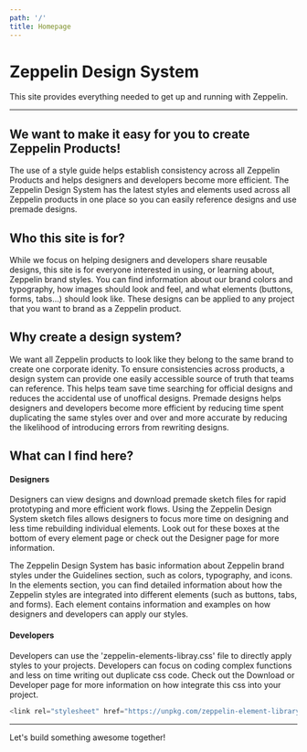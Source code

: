 ```yaml
---
path: '/'
title: Homepage
---
```



# Zeppelin Design System

This site provides everything needed to get up and running with Zeppelin.

---

## We want to make it easy for you to create Zeppelin Products!

The use of a style guide helps establish consistency across all Zeppelin Products and helps designers and developers become more efficient. The Zeppelin Design System has the latest styles and elements used across all Zeppelin products in one place so you can easily reference designs and use premade designs.

## Who this site is for?

While we focus on helping designers and developers share reusable designs, this site is for everyone interested in using, or learning about, Zeppelin brand styles. You can find information about our brand colors and typography, how images should look and feel, and what elements (buttons, forms, tabs...) should look like. These designs can be applied to any project that you want to brand as a Zeppelin product.

## Why create a design system?

We want all Zeppelin products to look like they belong to the same brand to create one corporate idenity. To ensure consistencies across products, a design system can provide one easily accessible source of truth that teams can reference. This helps team save time searching for official designs and reduces the accidental use of unoffical designs. Premade designs helps designers and developers become more efficient by reducing time spent duplicating the same styles over and over and more accurate by reducing the likelihood of introducing errors from rewriting designs.

## What can I find here?

#### Designers

Designers can view designs and download premade sketch files for rapid prototyping and more efficient work flows. Using the Zeppelin Design System sketch files allows designers to focus more time on designing and less time rebuilding individual elements. Look out for these boxes at the bottom of every element page or check out the Designer page for more information.

<DownloadFile demo sketch title="Color palettes" />

The Zeppelin Design System has basic information about Zeppelin brand styles under the Guidelines section, such as colors, typography, and icons. In the elements section, you can find detailed information about how the Zeppelin styles are integrated into different elements (such as buttons, tabs, and forms). Each element contains information and examples on how designers and developers can apply our styles.

#### Developers

Developers can use the 'zeppelin-elements-libray.css' file to directly apply styles to your projects. Developers can focus on coding complex functions and less on time writing out duplicate css code. Check out the Download or Developer page for more information on how integrate this css into your project.

```js
<link rel="stylesheet" href="https://unpkg.com/zeppelin-element-library@0.3.5/bundle/zeppelin-element-library.css">

```

---

Let's build something awesome together!
